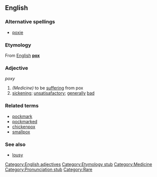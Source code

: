 ==English==
===Alternative spellings===
* [[poxie]]

===Etymology===
From [[English]] '''[[pox]]'''

===Adjective===
''poxy''

# ''(Medicine)'' to be [[suffer]]ing from pox
# [[sickening]]; [[unsatisafactory]]; [[general]]ly [[bad]]

===Related terms===
* [[pockmark]]
* [[pockmarked]]
* [[chickenpox]]
* [[smallpox]]

===See also===
* [[lousy]]

[[Category:English adjectives]]
[[Category:Etymology stub]]
[[Category:Medicine]]
[[Category:Pronunciation stub]]
[[Category:Rare]]